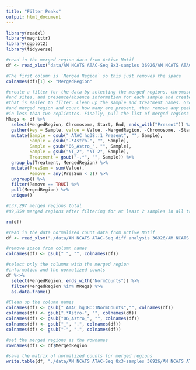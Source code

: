 ```yaml
---
title: "Filter Peaks"
output: html_document
---
```



```r

library(readxl)
library(magrittr)
library(ggplot2)
library(tidyverse)

```




```r

#read in the merged region data from Active Motif
df <- read_xlsx("data/AM NCATS ATAC-Seq 8x3-samples 36926/AM NCATS ATAC-Seq 8x3-samples 36926/010ONIH_ATAC-Astro_mergedregs.xlsx")

#The first column is `Merged Region` so this just removes the space
colnames(df)[1] <- "MergedRegion"

```



```r

#create a filter for the data by selecting the merged regions, chromosome, start and 
#end sites, and presence/absence information for each sample and create a tall format
#that is easier to filter. Clean up the sample and treatment names. Group by treatment
#and merged region and count how many are present, then remove any peaks that are present
#in less than two replicates. Finally, pull the list of merged regions that passed the filter
MRegs <- df %>%
  select(MergedRegion, Chromosome, Start, End, ends_with("Present")) %>%
  gather(key = Sample, value = Value, -MergedRegion, -Chromosome, -Start, -End) %>%
  mutate(Sample = gsub("_ATAC_hg38::1 Present", "", Sample),
         Sample = gsub(".*Astro-", "", Sample),
         Sample = gsub("06_Astro_", "", Sample),
         Sample = gsub("NT_2", "NT-2", Sample),
         Treatment = gsub("-.*", "", Sample)) %>%
  group_by(Treatment, MergedRegion) %>%
  mutate(PresSum = sum(Value),
         Remove = any(PresSum < 2)) %>% 
  ungroup() %>%
  filter(Remove == TRUE) %>%
  pull(MergedRegion) %>%
  unique()

#137,297 merged regions total
#89,859 merged regions after filtering for at least 2 samples in all treatments

rm(df)

```



```r

#read in the data normalized count data from Active Motif
df <- read_xlsx("./data/AM NCATS ATAC-Seq diff analysis 36926/AM NCATS ATAC-Seq diff analysis 36926/010ONIH_ATAC-Astro_mergedregs_DESeq2.xlsx")

```


```r
#remove space from column names
colnames(df) <- gsub(" ", "", colnames(df))

#select only the columns with the merged region 
#information and the normalized counts
df %<>%
  select(MergedRegion, ends_with("NormCounts")) %>%
  filter(MergedRegion %in% MRegs) %>%
  as.data.frame()

#Clean up the column names
colnames(df) <- gsub("_ATAC_hg38::1NormCounts","", colnames(df))
colnames(df) <- gsub(".*Astro-", "", colnames(df))
colnames(df) <- gsub("06_Astro_", "", colnames(df))
colnames(df) <- gsub("_", ".", colnames(df))
colnames(df) <- gsub("-", ".", colnames(df))

#set the merged regions as the rownames
rownames(df) <- df$MergedRegion

```


```r

#save the matrix of normalized counts for merged regions
write.table(df, "./data/AM NCATS ATAC-Seq 8x3-samples 36926/AM NCATS ATAC-Seq 8x3-samples 36926/010ONIH_ATAC-Astro_mergedregs_NormCount_filtered.txt", row.names = F, sep = "\t")

```



